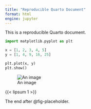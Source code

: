 ```yaml
---
title: "Reproducible Quarto Document"
format: html
engine: jupyter
---
```


This is a reproducible Quarto document.

```python
import matplotlib.pyplot as plt

x = [1, 2, 3, 4, 5]
y = [1, 4, 9, 16, 25]

plt.plot(x, y)
plt.show()
```

![An image]({{< placeholder 600 400 >}}){#fig-placeholder}

{{< lipsum 1 >}}

The end after @fig-placeholder.

